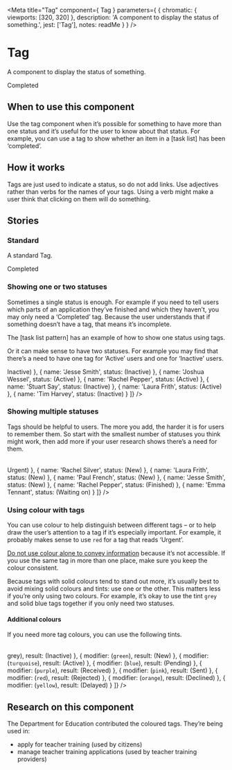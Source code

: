 
<Meta
  title="Tag"
  component={ Tag }
  parameters={ {
    chromatic: { viewports: [320, 320] },
    description: 'A component to display the status of something.',
    jest: ['Tag'],
    notes: readMe
  } }
/>

# Tag

A component to display the status of something.

<Preview withToolbar>
  <Story name="Tag">
    <Tag>Completed</Tag>
  </Story>
</Preview>

<Props of={Tag} />


## When to use this component

Use the tag component when it’s possible for something to have more than one status and it’s useful for the user to know about that status. For example, you can use a tag to show whether an item in a [task list] has been ‘completed’.


## How it works

Tags are just used to indicate a status, so do not add links. Use adjectives rather than verbs for the names of your tags. Using a verb might make a user think that clicking on them will do something.


## Stories
### Standard

A standard Tag.

<Preview>
  <Story name="Standard">
    <Tag>Completed</Tag>
  </Story>
</Preview>


### Showing one or two statuses

Sometimes a single status is enough. For example if you need to tell users which parts of an application they’ve finished and which they haven’t, you may only need a ‘Completed’ tag. Because the user understands that if something doesn’t have a tag, that means it’s incomplete.

The [task list pattern] has an example of how to show one status using tags.

Or it can make sense to have two statuses. For example you may find that there’s a need to have one tag for ‘Active’ users and one for ‘Inactive’ users.

<Preview>
  <Story name="One or two">
    <Table
      keys={['name', 'status']}
      headings={{
        name: 'Name of user',
        status: 'Status'
      }}
      data={[
        {
          name: 'Rachel Silver',
          status: (<Tag classModifiers="grey">Inactive</Tag>)
        },
        {
          name: 'Jesse Smith',
          status: (<Tag classModifiers="grey">Inactive</Tag>)
        },
        {
          name: 'Joshua Wessel',
          status: (<Tag>Active</Tag>)
        },
        {
          name: 'Rachel Pepper',
          status: (<Tag>Active</Tag>)
        },
        {
          name: 'Stuart Say',
          status: (<Tag classModifiers="grey">Inactive</Tag>)
        },
        {
          name: 'Laura Frith',
          status: (<Tag>Active</Tag>)
        },
        {
          name: 'Tim Harvey',
          status: (<Tag classModifiers="grey">Inactive</Tag>)
        }
      ]}
    />
  </Story>
</Preview>


### Showing multiple statuses

Tags should be helpful to users. The more you add, the harder it is for users to remember them. So start with the smallest number of statuses you think might work, then add more if your user research shows there’s a need for them.

<Preview>
  <Story name="Multiple">
    <Table
      keys={['name', 'status']}
      headings={{
        name: 'Applicaton',
        status: 'Status'
      }}
      data={[
        {
          name: 'Joshua Wessel',
          status: (<Tag classModifiers="red">Urgent</Tag>)
        },
        {
          name: 'Rachel Silver',
          status: (<Tag classModifiers="blue">New</Tag>)
        },
        {
          name: 'Laura Frith',
          status: (<Tag classModifiers="blue">New</Tag>)
        },
        {
          name: 'Paul French',
          status: (<Tag classModifiers="blue">New</Tag>)
        },
        {
          name: 'Jesse Smith',
          status: (<Tag classModifiers="blue">New</Tag>)
        },
        {
          name: 'Rachel Pepper',
          status: (<Tag classModifiers="green">Finished</Tag>)
        },
        {
          name: 'Emma Tennant',
          status: (<Tag classModifiers="yellow">Waiting on</Tag>)
        }
      ]}
    />
  </Story>
</Preview>


### Using colour with tags

You can use colour to help distinguish between different tags – or to help draw the user’s attention to a tag if it’s especially important. For example, it probably makes sense to use `red` for a tag that reads ‘Urgent’.

[Do not use colour alone to convey information] because it’s not accessible. If you use the same tag in more than one place, make sure you keep the colour consistent.

Because tags with solid colours tend to stand out more, it’s usually best to avoid mixing solid colours and tints: use one or the other. This matters less if you’re only using two colours. For example, it’s okay to use the tint `grey` and solid blue tags together if you only need two statuses.


#### Additional colours

If you need more tag colours, you can use the following tints.

<Preview>
  <Story name="Colours">
    <Table
      keys={['modifier', 'result']}
      headings={{
        modifier: 'classModifier',
        result: 'Tag'
      }}
      data={[
        {
          modifier: (<code>grey</code>),
          result: (<Tag classModifiers="grey">Inactive</Tag>)
        },
        {
          modifier: (<code>green</code>),
          result: (<Tag classModifiers="green">New</Tag>)
        },
        {
          modifier: (<code>turquoise</code>),
          result: (<Tag classModifiers="turquoise">Active</Tag>)
        },
        {
          modifier: (<code>blue</code>),
          result: (<Tag classModifiers="blue">Pending</Tag>)
        },
        {
          modifier: (<code>purple</code>),
          result: (<Tag classModifiers="purple">Received</Tag>)
        },
        {
          modifier: (<code>pink</code>),
          result: (<Tag classModifiers="pink">Sent</Tag>)
        },
        {
          modifier: (<code>red</code>),
          result: (<Tag classModifiers="red">Rejected</Tag>)
        },
        {
          modifier: (<code>orange</code>),
          result: (<Tag classModifiers="orange">Declined</Tag>)
        },
        {
          modifier: (<code>yellow</code>),
          result: (<Tag classModifiers="yellow">Delayed</Tag>)
        }
      ]}
    />
  </Story>
</Preview>


## Research on this component

The Department for Education contributed the coloured tags. They’re being used in:
- apply for teacher training (used by citizens)
- manage teacher training applications (used by teacher training providers)


[Do not use colour alone to convey information]: https://www.w3.org/WAI/WCAG21/Understanding/use-of-color.html
